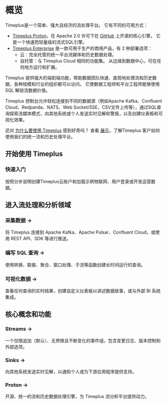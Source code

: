 # 概览


Timeplus是一个简单、强大且经济的流处理平台。 它有不同的可用方式：

- [Timeplus Proton](proton)，在 Apache 2.0 许可下在 [GitHub](https://github.com/timeplus-io/proton) 上开源的核心引擎。 它是一个快速而轻量级的流式SQL引擎。
- [Timeplus Enterprise](timeplus-enterprise) 是一款可用于生产的商用产品，有 2 种部署选项：
  - 云：完全托管的统一平台流媒体和历史数据处理。
  - 自托管：与 Timeplus Cloud 相同的功能集。 从边缘到数据中心，可在任何地方运行和扩展。

Timeplus 提供强大的端到端功能，帮助数据团队快速、直观地处理流和历史数据，各种规模和行业的组织都可以访问。 它使数据工程师和平台工程师能够使用 SQL 解锁流数据价值。

Timeplus 控制台允许轻松连接到不同的数据源（例如Apache Kafka、Confluent Cloud、Redpanda、NATS、Web Socket/SSE、CSV文件上传等），通过SQL查询探索流媒体模式，向其他系统或个人发送实时见解和警报，以及创建仪表板和可视化效果。

还对 [为什么要使用 Timeplus](why-timeplus) 感到好奇吗？ 查看 [展示](showcases)，了解Timeplus
客户如何使用我们的统一流和历史处理平台。

## 开始使用 Timeplus

<Quickstart href="/quickstart">

<h3>快速入门</h3>

<p>按照分步说明创建Timeplus云账户和加载示例物联网、用户登录或开发运营数据。</p>

</Quickstart>

## 进入流处理和分析领域

<Grid>

<GridItem href="/ingestion">
    <h3>采集数据 &rarr;</h3>
    <p>
    将 Timeplus 连接到 Apache Kafka、Apache Pulsar、Confluent Cloud，或使用 REST API、SDK 等进行推送。
    </p>

</GridItem>
  <GridItem href="/query-syntax">
    <h3>编写 SQL 查询 &rarr;</h3>
    <p>
    使用转换、联接、聚合、窗口处理、子流等函数创建长时间运行的查询。
    </p>

</GridItem>
  <GridItem href="/viz">
    <h3>可视化数据 &rarr;</h3>
    <p>
    查看任何查询的实时结果，创建自定义仪表板以讲述数据故事，或与外部 BI 系统集成。
    </p>
  </GridItem>
</Grid>

## 核心概念和功能

<Grid>
  <GridItem href="/working-with-streams">
    <h3>Streams &rarr;</h3>
    <p>
    一个仅限追加（默认）、无界限且不断变化的事件组，包含变更日志、版本控制和外部选项。
    </p>

</GridItem>
  <GridItem href="/destination">
    <h3>Sinks &rarr;</h3>
    <p>
    向其他系统发送实时见解，以通知个人或为下游应用程序提供支持。
    </p>

</GridItem>
  <GridItem href="/proton">
    <h3>Proton &rarr;</h3>
    <p>
    开源、统一的流和历史数据处理引擎，为 Timeplus 流分析平台提供动力。
    </p>

</GridItem>
</Grid>
